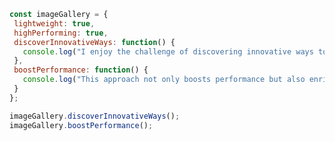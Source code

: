  

```javascript
const imageGallery = {
 lightweight: true,
 highPerforming: true,
 discoverInnovativeWays: function() {
   console.log("I enjoy the challenge of discovering innovative ways to achieve tasks using pure CSS.");
 },
 boostPerformance: function() {
   console.log("This approach not only boosts performance but also enriches the user experience as a whole.");
 }
};

imageGallery.discoverInnovativeWays();
imageGallery.boostPerformance();
```

 